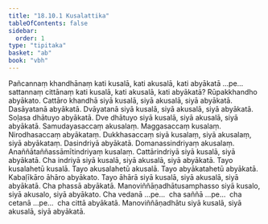 ```yaml
---
title: "18.10.1 Kusalattika"
tableOfContents: false
sidebar:
  order: 1
type: "tipitaka"
basket: "ab"
book: "vbh"
---
```



<DynamicBreadcrumb />

<Division number="1038" book="vbh">

<Paragraph number="3214" book="vbh">
Pañcannaṃ khandhānaṃ kati kusalā, kati akusalā, kati abyākatā …pe…  sattannaṃ cittānaṃ kati kusalā, kati akusalā, kati abyākatā?
</Paragraph>

<Paragraph number="3215" book="vbh">
Rūpakkhandho abyākato. Cattāro khandhā siyā kusalā, siyā akusalā, siyā abyākatā. Dasāyatanā abyākatā. Dvāyatanā siyā kusalā, siyā akusalā, siyā abyākatā. Soḷasa dhātuyo abyākatā. Dve dhātuyo siyā kusalā, siyā akusalā, siyā abyākatā. Samudayasaccaṃ akusalaṃ. Maggasaccaṃ kusalaṃ. Nirodhasaccaṃ abyākataṃ. Dukkhasaccaṃ siyā kusalaṃ, siyā akusalaṃ, siyā abyākataṃ.
</Paragraph>

<Paragraph number="3216" book="vbh">
Dasindriyā abyākatā. Domanassindriyaṃ akusalaṃ. Anaññātaññassāmītindriyaṃ kusalaṃ. Cattārindriyā siyā kusalā, siyā abyākatā. Cha indriyā siyā kusalā, siyā akusalā, siyā abyākatā.
</Paragraph>

<Paragraph number="3217" book="vbh">
Tayo kusalahetū kusalā. Tayo akusalahetū akusalā. Tayo abyākatahetū abyākatā. Kabaḷīkāro āhāro abyākato. Tayo āhārā siyā kusalā, siyā akusalā, siyā abyākatā. Cha phassā abyākatā. Manoviññāṇadhātusamphasso siyā kusalo, siyā akusalo, siyā abyākato. Cha vedanā …pe…  cha saññā …pe…  cha cetanā …pe…  cha cittā abyākatā. Manoviññāṇadhātu siyā kusalā, siyā akusalā, siyā abyākatā.
</Paragraph>
</Division>
